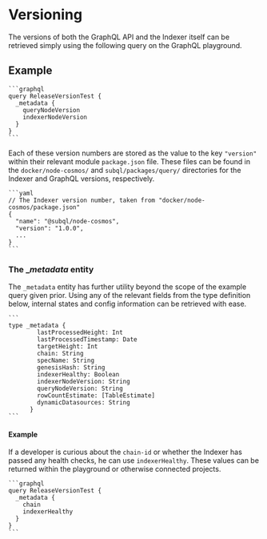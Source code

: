 # Versioning

The versions of both the GraphQL API and the Indexer itself can be retrieved simply using the following query on the GraphQL playground.

## Example

    ```graphql
    query ReleaseVersionTest {
      _metadata {
        queryNodeVersion
        indexerNodeVersion
      }
    }
    ```

Each of these version numbers are stored as the value to the key `"version"` within their relevant module `package.json` file. These files can be found in the `docker/node-cosmos/` and `subql/packages/query/` directories for the Indexer and GraphQL versions, respectively.

    ```yaml
    // The Indexer version number, taken from "docker/node-cosmos/package.json"
    {
      "name": "@subql/node-cosmos",
      "version": "1.0.0",
      ...
    }
    ```

### The __metadata_ entity

The `_metadata` entity has further utility beyond the scope of the example query given prior. Using any of the relevant fields from the type definition below, internal states and config information can be retrieved with ease.

    ```
    type _metadata {
            lastProcessedHeight: Int
            lastProcessedTimestamp: Date
            targetHeight: Int
            chain: String
            specName: String
            genesisHash: String
            indexerHealthy: Boolean
            indexerNodeVersion: String
            queryNodeVersion: String
            rowCountEstimate: [TableEstimate]
            dynamicDatasources: String
          }
    ```
#### Example

If a developer is curious about the `chain-id` or whether the Indexer has passed any health checks, he can use `indexerHealthy`. These values can be returned within the playground or otherwise connected projects.

    ```graphql
    query ReleaseVersionTest {
      _metadata {
        chain
        indexerHealthy
      }
    }
    ```
